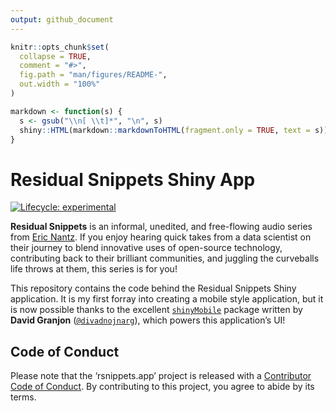 ```yaml
---
output: github_document
---
```


<!-- README.md is generated from README.Rmd. Please edit that file -->

```r
knitr::opts_chunk$set(
  collapse = TRUE,
  comment = "#>",
  fig.path = "man/figures/README-",
  out.width = "100%"
)

markdown <- function(s) {
  s <- gsub("\\n[ \\t]*", "\n", s)
  shiny::HTML(markdown::markdownToHTML(fragment.only = TRUE, text = s))
}
```

# Residual Snippets Shiny App

<!-- badges: start -->
[![Lifecycle: experimental](https://img.shields.io/badge/lifecycle-experimental-orange.svg)](https://www.tidyverse.org/lifecycle/#experimental)
<!-- badges: end -->


**Residual Snippets** is an informal, unedited, and free-flowing audio series from [Eric Nantz](https://github.com/rpodcast).  If you enjoy hearing quick takes from a data scientist on their journey to blend innovative uses of open-source technology, contributing back to their brilliant communities, and juggling the curveballs life throws at them, this series is for you!

This repository contains the code behind the Residual Snippets Shiny application. It is my first forray into creating a mobile style application, but it is now possible thanks to the excellent  [`shinyMobile`](https://rinterface.github.io/shinyMobile/index.html) package written by __David Granjon__ ([`@divadnojnarg`](https://twitter.com/divadnojnarg)), which powers this application's UI!

## Code of Conduct

Please note that the 'rsnippets.app' project is released with a [Contributor Code of Conduct](CODE_OF_CONDUCT.md). By contributing to this project, you agree to abide by its terms.

